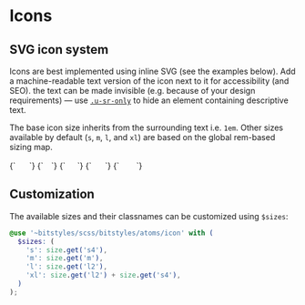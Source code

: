 
<Meta title="Atoms/Icon" />

# Icons

## SVG icon system

Icons are best implemented using inline SVG (see the examples below). Add a machine-readable text version of the icon next to it for accessibility (and SEO). the text can be made invisible (e.g. because of your design requirements) — use [`.u-sr-only`](/docs/utilities-sr-only--sr-only) to hide an element containing descriptive text.

The base icon size inherits from the surrounding text i.e. `1em`. Other sizes available by default (`s`, `m`, `l`, and `xl`) are based on the global rem-based sizing map.

<Canvas>
  <Story name="a-icon">
    {`
      <svg width="16" height="16" class="a-icon" aria-hidden="true" focusable="false">
        <use xlink:href="${icons}#icon-plus"></use>
      </svg>
    `}
  </Story>
  <Story name="a-icon--s">
    {`
      <svg width="6" height="6" class="a-icon a-icon--s" aria-hidden="true" focusable="false">
        <use xlink:href="${icons}#icon-plus"></use>
      </svg>
    `}
  </Story>
  <Story name="a-icon--m">
    {`
      <svg width="13" height="13" class="a-icon a-icon--m" aria-hidden="true" focusable="false">
        <use xlink:href="${icons}#icon-plus"></use>
      </svg>
    `}
  </Story>
  <Story name="a-icon--l">
    {`
      <svg width="16" height="16" class="a-icon a-icon--l" aria-hidden="true" focusable="false">
        <use xlink:href="${icons}#icon-plus"></use>
      </svg>
    `}
  </Story>
  <Story name="a-icon--xl">
    {`
      <svg width="22" height="2" class="a-icon a-icon--xl" aria-hidden="true" focusable="false">
        <use xlink:href="${icons}#icon-plus"></use>
      </svg>
    `}
  </Story>
</Canvas>

## Customization

The available sizes and their classnames can be customized using `$sizes`:

```scss
@use '~bitstyles/scss/bitstyles/atoms/icon' with (
  $sizes: (
    's': size.get('s4'),
    'm': size.get('m'),
    'l': size.get('l2'),
    'xl': size.get('l2') + size.get('s4'),
  )
);
```
